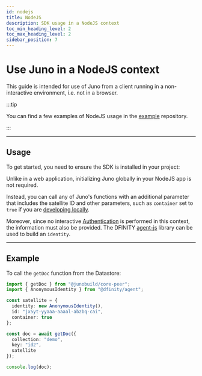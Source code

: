 ```yaml
---
id: nodejs
title: NodeJS
description: SDK usage in a NodeJS context
toc_min_heading_level: 2
toc_max_heading_level: 2
sidebar_position: 7
---
```


# Use Juno in a NodeJS context

This guide is intended for use of Juno from a client running in a non-interactive environment, i.e. not in a browser.

:::tip

You can find a few examples of NodeJS usage in the [example](https://github.com/junobuild/examples/tree/main/node) repository.

:::

---

## Usage

To get started, you need to ensure the SDK is installed in your project:


<Core />

Unlike in a web application, initializing Juno globally in your NodeJS app is not required.

Instead, you can call any of Juno's functions with an additional parameter that includes the satellite ID and other parameters, such as `container` set to `true` if you are [developing locally](local-development.md).

Moreover, since no interactive [Authentication](../build/authentication/index.md) is performed in this context, the information must also be provided. The DFINITY [agent-js](https://github.com/dfinity/agent-js/) library can be used to build an `identity`.

---

## Example

To call the `getDoc` function from the Datastore:

```typescript
import { getDoc } from "@junobuild/core-peer";
import { AnonymousIdentity } from "@dfinity/agent";

const satellite = {
  identity: new AnonymousIdentity(),
  id: "jx5yt-yyaaa-aaaal-abzbq-cai",
  container: true
};

const doc = await getDoc({
  collection: "demo",
  key: "id2",
  satellite
});

console.log(doc);
```
